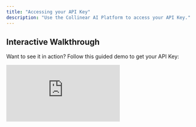 ```yaml
---
title: "Accessing your API Key"
description: "Use the Collinear AI Platform to access your API Key."
---
```


## Interactive Walkthrough

Want to see it in action? Follow this guided demo to get your API Key:

<div style={{position: 'relative', paddingBottom: 'calc(56.67989417989418% + 41px)', height: 0, width: '100%'}}>
    <iframe
        src="https://demo.arcade.software/EPGMfutTZz255GnWpTPa?embed&embed_mobile=tab&embed_desktop=inline&show_copy_link=true"
        title="Getting your API Key"
        frameBorder="0"
        loading="lazy"
        allowFullScreen
        allow="clipboard-write"
        style={{position: 'absolute', top: 0, left: 0, width: '100%', height: '100%', colorScheme: 'light'}}
    />---

## API Key

Once you've created your space, you can access your API Key from the dashboard.

-   **Copy button**: Click to copy the API Key to your clipboard.
-   **View button**: Click to view the API Key.
